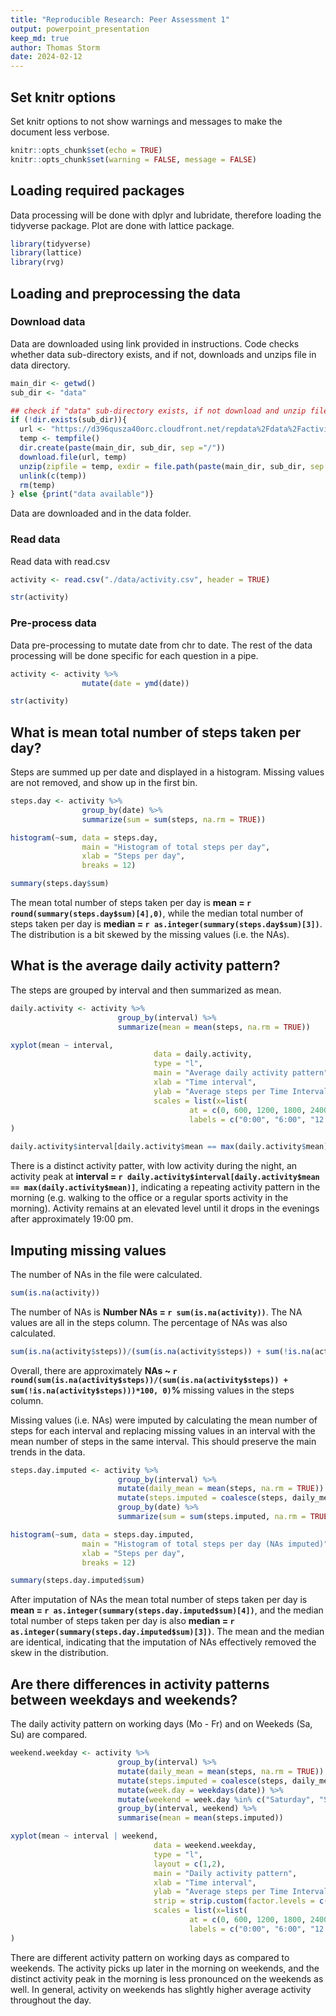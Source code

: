 ```yaml
---
title: "Reproducible Research: Peer Assessment 1"
output: powerpoint_presentation
keep_md: true
author: Thomas Storm
date: 2024-02-12 
---
```

## Set knitr options

Set knitr options to not show warnings and messages to make the document less verbose.

```r
knitr::opts_chunk$set(echo = TRUE)
knitr::opts_chunk$set(warning = FALSE, message = FALSE) 
```

## Loading required packages

Data processing will be done with dplyr and lubridate, therefore loading the tidyverse package. Plot are done with lattice package.

```r
library(tidyverse)
library(lattice)
library(rvg)
```


## Loading and preprocessing the data

### Download data

Data are downloaded using link provided in instructions. Code checks whether data sub-directory exists, and if not, downloads and unzips file in data directory.

```r

main_dir <- getwd()
sub_dir <- "data"

## check if "data" sub-directory exists, if not download and unzip files in data folder
if (!dir.exists(sub_dir)){
  url <- "https://d396qusza40orc.cloudfront.net/repdata%2Fdata%2Factivity.zip"
  temp <- tempfile()
  dir.create(paste(main_dir, sub_dir, sep ="/"))
  download.file(url, temp)
  unzip(zipfile = temp, exdir = file.path(paste(main_dir, sub_dir, sep ="/")))
  unlink(c(temp))
  rm(temp)
} else {print("data available")}

```

Data are downloaded and in the data folder.

### Read data

Read data with read.csv 

```r

activity <- read.csv("./data/activity.csv", header = TRUE)

str(activity)

```

### Pre-process data

Data pre-processing to mutate date from chr to date. The rest of the data processing will be done specific for each question in a pipe. 

```r

activity <- activity %>% 
                mutate(date = ymd(date))

str(activity)

```


## What is mean total number of steps taken per day?

Steps are summed up per date and displayed in a histogram. Missing values are not removed, and show up in the first bin.

```r

steps.day <- activity %>%
                group_by(date) %>% 
                summarize(sum = sum(steps, na.rm = TRUE))

histogram(~sum, data = steps.day,
                main = "Histogram of total steps per day",
                xlab = "Steps per day",
                breaks = 12)

summary(steps.day$sum)

```
The mean total number of steps taken per day is **mean = `r round(summary(steps.day$sum)[4],0)`**, while the median total number of steps taken per day is **median = `r as.integer(summary(steps.day$sum)[3])`**. The distribution is a bit skewed by the missing values (i.e. the NAs).

## What is the average daily activity pattern?

The steps are grouped by interval and then summarized as mean.

```r

daily.activity <- activity %>% 
                        group_by(interval) %>%
                        summarize(mean = mean(steps, na.rm = TRUE))

xyplot(mean ~ interval, 
                                data = daily.activity,
                                type = "l",
                                main = "Average daily activity pattern",
                                xlab = "Time interval",
                                ylab = "Average steps per Time Interval",
                                scales = list(x=list(
                                        at = c(0, 600, 1200, 1800, 2400),
                                        labels = c("0:00", "6:00", "12:00", "18:00", "24:00")))
)

daily.activity$interval[daily.activity$mean == max(daily.activity$mean)]

```
There is a distinct activity patter, with low activity during the night, an activity peak at **interval = `r daily.activity$interval[daily.activity$mean == max(daily.activity$mean)]`**, indicating a repeating activity pattern in the morning (e.g. walking to the office or a regular sports activity in the morning). Activity remains at an elevated level until it drops in the evenings after approximately 19:00 pm.

## Imputing missing values

The number of NAs in the file were calculated.

```r

sum(is.na(activity))

```

The number of NAs is **Number NAs = `r sum(is.na(activity))`**. The NA values are all in the steps column. The percentage of NAs was also calculated.

```r

sum(is.na(activity$steps))/(sum(is.na(activity$steps)) + sum(!is.na(activity$steps)))*100

```

Overall, there are approximately **NAs ~ `r round(sum(is.na(activity$steps))/(sum(is.na(activity$steps)) + sum(!is.na(activity$steps)))*100, 0)`%** missing values in the steps column.

Missing values (i.e. NAs) were imputed by calculating the mean number of steps for each interval and replacing missing values in an interval with the mean number of steps in the same interval. This should preserve the main trends in the data.  

```r

steps.day.imputed <- activity %>% 
                        group_by(interval) %>% 
                        mutate(daily_mean = mean(steps, na.rm = TRUE)) %>%
                        mutate(steps.imputed = coalesce(steps, daily_mean)) %>%
                        group_by(date) %>% 
                        summarize(sum = sum(steps.imputed, na.rm = TRUE))

histogram(~sum, data = steps.day.imputed,
                main = "Histogram of total steps per day (NAs imputed)",
                xlab = "Steps per day",
                breaks = 12)

summary(steps.day.imputed$sum)

```
After imputation of NAs the mean total number of steps taken per day is **mean = `r as.integer(summary(steps.day.imputed$sum)[4])`**, and the median total number of steps taken per day is also **median = `r as.integer(summary(steps.day.imputed$sum)[3])`**. The mean and the median are identical, indicating that the imputation of NAs effectively removed the skew in the distribution.

## Are there differences in activity patterns between weekdays and weekends?

The daily activity pattern on working days (Mo - Fr) and on Weekeds (Sa, Su) are compared.

```r

weekend.weekday <- activity %>% 
                        group_by(interval) %>% 
                        mutate(daily_mean = mean(steps, na.rm = TRUE)) %>%
                        mutate(steps.imputed = coalesce(steps, daily_mean)) %>%
                        mutate(week.day = weekdays(date)) %>% 
                        mutate(weekend = week.day %in% c("Saturday", "Sunday")) %>%
                        group_by(interval, weekend) %>%
                        summarise(mean = mean(steps.imputed))

xyplot(mean ~ interval | weekend, 
                                data = weekend.weekday,
                                type = "l",
                                layout = c(1,2),
                                main = "Daily activity pattern",
                                xlab = "Time interval",
                                ylab = "Average steps per Time Interval",
                                strip = strip.custom(factor.levels = c("Working days", "Weekends")),
                                scales = list(x=list(
                                        at = c(0, 600, 1200, 1800, 2400),
                                        labels = c("0:00", "6:00", "12:00", "18:00", "24:00")))
)

```

There are different activity pattern on working days as compared to weekends. The activity picks up later in the morning on weekends, and the distinct activity peak in the morning is less pronounced on the weekends as well. In general, activity on weekends has slightly higher average activity throughout the day.

